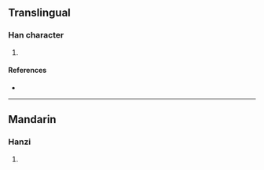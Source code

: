 {{character info/new}}
==Translingual==

===Han character===
{{Han char|rn=85|rad=水|as=11|sn=14|four=38117|canj=EJJN|ids=⿰氵乾}}

# {{defn|Han|sort=水11}}

====References====
* {{Han ref|kx=0646.270|dkj=18161|dj=1056.070|hdz=31716.030|uh=6F27|ud=28455|bh=E279|bd=57977}}

----

==Mandarin==

===Hanzi===
{{cmn-hanzi|pin=[[qián]] ([[qian2]])|wg=ch'ien<sup>2</sup>}}

# {{defn|lang=cmn|sort=水11}}